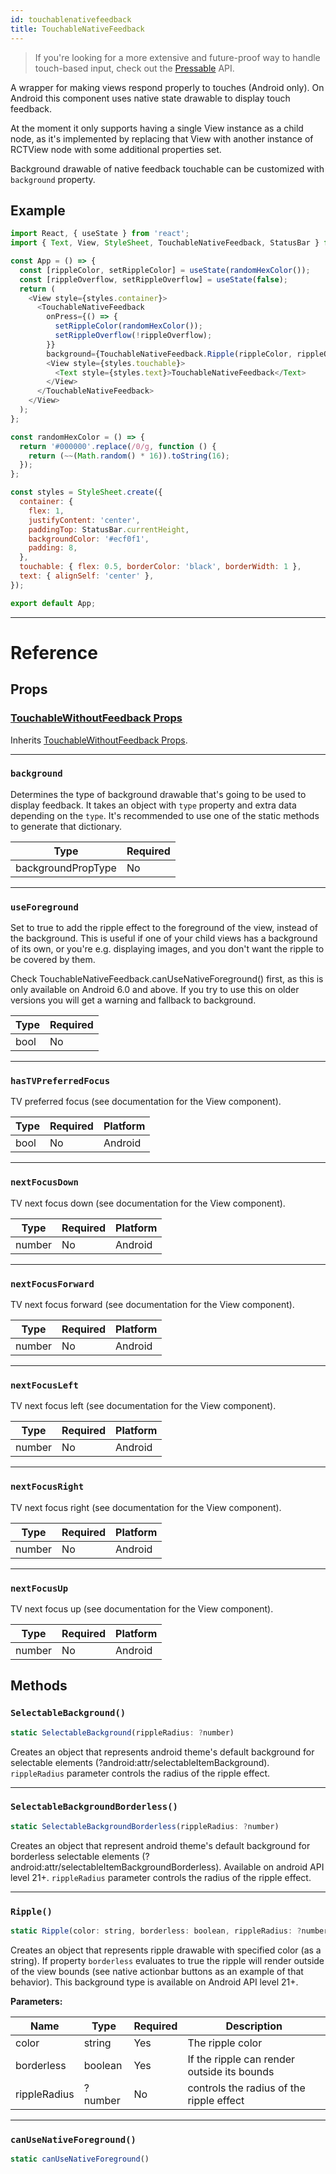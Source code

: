 ```yaml
---
id: touchablenativefeedback
title: TouchableNativeFeedback
---
```


> If you're looking for a more extensive and future-proof way to handle touch-based input, check out the [Pressable](pressable.mdx) API.

A wrapper for making views respond properly to touches (Android only). On Android this component uses native state drawable to display touch feedback.

At the moment it only supports having a single View instance as a child node, as it's implemented by replacing that View with another instance of RCTView node with some additional properties set.

Background drawable of native feedback touchable can be customized with `background` property.

## Example

```js
import React, { useState } from 'react';
import { Text, View, StyleSheet, TouchableNativeFeedback, StatusBar } from 'react-native';

const App = () => {
  const [rippleColor, setRippleColor] = useState(randomHexColor());
  const [rippleOverflow, setRippleOverflow] = useState(false);
  return (
    <View style={styles.container}>
      <TouchableNativeFeedback
        onPress={() => {
          setRippleColor(randomHexColor());
          setRippleOverflow(!rippleOverflow);
        }}
        background={TouchableNativeFeedback.Ripple(rippleColor, rippleOverflow)}>
        <View style={styles.touchable}>
          <Text style={styles.text}>TouchableNativeFeedback</Text>
        </View>
      </TouchableNativeFeedback>
    </View>
  );
};

const randomHexColor = () => {
  return '#000000'.replace(/0/g, function () {
    return (~~(Math.random() * 16)).toString(16);
  });
};

const styles = StyleSheet.create({
  container: {
    flex: 1,
    justifyContent: 'center',
    paddingTop: StatusBar.currentHeight,
    backgroundColor: '#ecf0f1',
    padding: 8,
  },
  touchable: { flex: 0.5, borderColor: 'black', borderWidth: 1 },
  text: { alignSelf: 'center' },
});

export default App;
```

---

# Reference

## Props

### [TouchableWithoutFeedback Props](touchablewithoutfeedback.md#props)

Inherits [TouchableWithoutFeedback Props](touchablewithoutfeedback.md#props).

---

### `background`

Determines the type of background drawable that's going to be used to display feedback. It takes an object with `type` property and extra data depending on the `type`. It's recommended to use one of the static methods to generate that dictionary.

| Type               | Required |
| ------------------ | -------- |
| backgroundPropType | No       |

---

### `useForeground`

Set to true to add the ripple effect to the foreground of the view, instead of the background. This is useful if one of your child views has a background of its own, or you're e.g. displaying images, and you don't want the ripple to be covered by them.

Check TouchableNativeFeedback.canUseNativeForeground() first, as this is only available on Android 6.0 and above. If you try to use this on older versions you will get a warning and fallback to background.

| Type | Required |
| ---- | -------- |
| bool | No       |

---

### `hasTVPreferredFocus`

TV preferred focus (see documentation for the View component).

| Type | Required | Platform |
| ---- | -------- | -------- |
| bool | No       | Android  |

---

### `nextFocusDown`

TV next focus down (see documentation for the View component).

| Type   | Required | Platform |
| ------ | -------- | -------- |
| number | No       | Android  |

---

### `nextFocusForward`

TV next focus forward (see documentation for the View component).

| Type   | Required | Platform |
| ------ | -------- | -------- |
| number | No       | Android  |

---

### `nextFocusLeft`

TV next focus left (see documentation for the View component).

| Type   | Required | Platform |
| ------ | -------- | -------- |
| number | No       | Android  |

---

### `nextFocusRight`

TV next focus right (see documentation for the View component).

| Type   | Required | Platform |
| ------ | -------- | -------- |
| number | No       | Android  |

---

### `nextFocusUp`

TV next focus up (see documentation for the View component).

| Type   | Required | Platform |
| ------ | -------- | -------- |
| number | No       | Android  |

## Methods

### `SelectableBackground()`

```js
static SelectableBackground(rippleRadius: ?number)
```

Creates an object that represents android theme's default background for selectable elements (?android:attr/selectableItemBackground). `rippleRadius` parameter controls the radius of the ripple effect.

---

### `SelectableBackgroundBorderless()`

```js
static SelectableBackgroundBorderless(rippleRadius: ?number)
```

Creates an object that represent android theme's default background for borderless selectable elements (?android:attr/selectableItemBackgroundBorderless). Available on android API level 21+. `rippleRadius` parameter controls the radius of the ripple effect.

---

### `Ripple()`

```js
static Ripple(color: string, borderless: boolean, rippleRadius: ?number)
```

Creates an object that represents ripple drawable with specified color (as a string). If property `borderless` evaluates to true the ripple will render outside of the view bounds (see native actionbar buttons as an example of that behavior). This background type is available on Android API level 21+.

**Parameters:**

| Name         | Type    | Required | Description                                 |
| ------------ | ------- | -------- | ------------------------------------------- |
| color        | string  | Yes      | The ripple color                            |
| borderless   | boolean | Yes      | If the ripple can render outside its bounds |
| rippleRadius | ?number | No       | controls the radius of the ripple effect    |

---

### `canUseNativeForeground()`

```js
static canUseNativeForeground()
```
